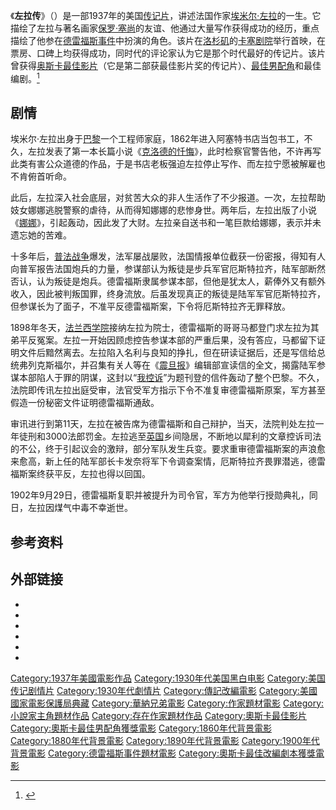 {{Infobox film |
  name           = 左拉传 |
  original_name  = {{lang|en|''The Life of Emile Zola''}} |
  image          = The Life of Emile Zola poster.jpg |
  caption        = 海报 |
  starring       = [[保罗·穆尼|保罗·穆尼]]<br>[[格洛里亚·霍尔登|格洛里亚·霍尔登]]<br>[[盖尔·桑德加德|盖尔·桑德加德]]<br>[[约瑟夫·希尔德克劳特|约瑟夫·希尔德克劳特]]  |
  director       = [[威廉·狄特尔|威廉·狄特尔]] |
  producer       = [[亨利·布兰克|亨利·布兰克]] |
  studio         = [[华纳兄弟|华纳兄弟]] |
  distributor    = 华纳兄弟 |
  released       = 1937年8月11日 |
  runtime        = 116 分钟 |
  country        = [[美国|美国]]|
  language       = 英语 |
  budget         =
}}
《'''左拉传'''》（{{lang-en|''The Life of Emile Zola''}}）是一部1937年的美国[[传记片|传记片]]，讲述法国作家[[埃米尔·左拉|埃米尔·左拉]]的一生。它描绘了左拉与著名画家[[保罗·塞尚|保罗·塞尚]]的友谊、他通过大量写作获得成功的经历，重点描绘了他参在[[德雷福斯事件|德雷福斯事件]]中扮演的角色。该片在[[洛杉矶|洛杉矶]]的[[卡塞剧院|卡塞剧院]]举行首映，在票房、口碑上均获得成功，同时代的评论家认为它是那个时代最好的传记片。该片曾获得[[奥斯卡最佳影片奖|奥斯卡最佳影片]]（它是第二部获最佳影片奖的传记片）、[[奥斯卡最佳男配角奖|最佳男配角]]和最佳编剧。<ref>{{Cite web |url=http://www.imdb.com/title/tt0029146/awards |title=获奖情况 |access-date=2010-09-28 |archive-date=2020-11-20 |archive-url=https://web.archive.org/web/20201120214524/https://www.imdb.com/title/tt0029146/awards |dead-url=no }}</ref>

==剧情==
埃米尔·左拉出身于[[巴黎|巴黎]]一个工程师家庭，1862年进入阿塞特书店当包书工，不久，左拉发表了第一本长篇小说《[[克洛德的忏悔|克洛德的忏悔]]》，此时检察官警告他，不许再写此类有害公众道德的作品，于是书店老板强迫左拉停止写作、而左拉宁愿被解雇也不肯俯首听命。

此后，左拉深入社会底层，对贫苦大众的非人生活作了不少报道。一次，左拉帮助妓女娜娜逃脱警察的虐待，从而得知娜娜的悲惨身世。两年后，左拉出版了小说《[[娜娜_(小說)|娜娜]]》，引起轰动，因此发了大财。左拉亲自送书和一笔巨款给娜娜，表示并未遗忘她的苦难。
    
十多年后，[[普法战争|普法战争]]爆发，法军屡战屡败，法国情报单位截获一份密报，得知有人向普军报告法国炮兵的力量，参谋部认为叛徒是步兵军官厄斯特拉齐，陆军部断然否认，认为叛徒是炮兵。德雷福斯隶属参谋本部，但他是犹太人，薪俸外又有额外收入，因此被判叛国罪，终身流放。后虽发现真正的叛徒是陆军军官厄斯特拉齐，但参谋长为了面子，不准平反德雷福斯案，下令将厄斯特拉齐无罪释放。

1898年冬天，[[法兰西学院|法兰西学院]]接纳左拉为院士，德雷福斯的哥哥马都登门求左拉为其弟平反冤案。左拉一开始因顾虑控告参谋本部的严重后果，没有答应，马都留下证明文件后黯然离去。左拉陷入名利与良知的挣扎，但在研读证据后，还是写信给总统弗列克斯福尔，并召集有关人等在《[[震旦报|震旦报]]》编辑部宣读信的全文，揭露陆军参谋本部陷人于罪的阴谋，这封以“[[我控诉|我控诉]]”为题刊登的信件轰动了整个巴黎。不久，法院即传讯左拉出庭受审，法官受军方指示下令不准复审德雷福斯原案，军方甚至假造一份秘密文件证明德雷福斯通敌。

审讯进行到第11天，左拉在被告席为德雷福斯和自己辩护，当天，法院判处左拉一年徒刑和3000法郎罚金。左拉逃至[[英国|英国]]乡间隐居，不断地以犀利的文章控诉司法的不公，终于引起议会的激辩，部分军队发生兵变。要求重审德雷福斯案的声浪愈来愈高，新上任的陆军部长卡发奈将军下令调查案情，厄斯特拉齐畏罪潜逃，德雷福斯案终获平反，左拉也得以回国。

1902年9月29日，德雷福斯复职并被提升为司令官，军方为他举行授勋典礼，同日，左拉因煤气中毒不幸逝世。

==参考资料==
{{reflist}}

==外部链接==
* {{AFI film|3869}}
* {{IMDb title|0029146}}
* {{Allmovie title|29244}}
* {{douban|1293216}}
* {{tcmdb title|81353}}
* {{Rotten Tomatoes|life_of_emile_zola}}

{{DEFAULTSORT:Life Of Emile Zola}}
{{奥斯卡最佳影片奖}}
{{纽约影评人协会奖最佳影片}}
[[Category:1937年美國電影作品|Category:1937年美國電影作品]]
[[Category:1930年代美国黑白电影|Category:1930年代美国黑白电影]]
[[Category:美国传记剧情片|Category:美国传记剧情片]]
[[Category:1930年代劇情片|Category:1930年代劇情片]]
[[Category:傳記改編電影|Category:傳記改編電影]]
[[Category:美國國家電影保護局典藏|Category:美國國家電影保護局典藏]]
[[Category:華納兄弟電影|Category:華納兄弟電影]]
[[Category:作家題材電影|Category:作家題材電影]]
[[Category:小說家主角題材作品|Category:小說家主角題材作品]]
[[Category:存在作家題材作品|Category:存在作家題材作品]]
[[Category:奧斯卡最佳影片|Category:奧斯卡最佳影片]]
[[Category:奧斯卡最佳男配角獲獎電影|Category:奧斯卡最佳男配角獲獎電影]]
[[Category:1860年代背景電影|Category:1860年代背景電影]]
[[Category:1880年代背景電影|Category:1880年代背景電影]]
[[Category:1890年代背景電影|Category:1890年代背景電影]]
[[Category:1900年代背景電影|Category:1900年代背景電影]]
[[Category:德雷福斯事件題材電影|Category:德雷福斯事件題材電影]]
[[Category:奧斯卡最佳改編劇本獲獎電影|Category:奧斯卡最佳改編劇本獲獎電影]]